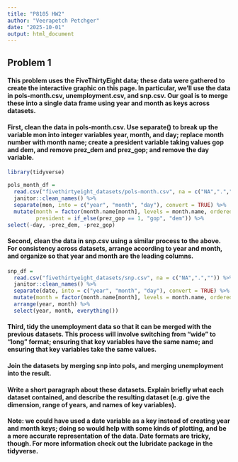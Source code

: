 ```yaml
---
title: "P8105 HW2"
author: "Veerapetch Petchger"
date: "2025-10-01"
output: html_document
---
```


## Problem 1
#### This problem uses the FiveThirtyEight data; these data were gathered to create the interactive graphic on this page. In particular, we’ll use the data in pols-month.csv, unemployment.csv, and snp.csv. Our goal is to merge these into a single data frame using year and month as keys across datasets.

#### First, clean the data in pols-month.csv. Use separate() to break up the variable mon into integer variables year, month, and day; replace month number with month name; create a president variable taking values gop and dem, and remove prez_dem and prez_gop; and remove the day variable.
```r
library(tidyverse)
```

```r
pols_month_df = 
  read.csv("fivethirtyeight_datasets/pols-month.csv", na = c("NA",".","")) %>% 
  janitor::clean_names() %>% 
  separate(mon, into = c("year", "month", "day"), convert = TRUE) %>% 
  mutate(month = factor(month.name[month], levels = month.name, ordered = TRUE),
         president = if_else(prez_gop == 1, "gop", "dem")) %>%
select(-day, -prez_dem, -prez_gop)
```

#### Second, clean the data in snp.csv using a similar process to the above. For consistency across datasets, arrange according to year and month, and organize so that year and month are the leading columns.
```r
snp_df = 
  read.csv("fivethirtyeight_datasets/snp.csv", na = c("NA",".","")) %>% 
  janitor::clean_names() %>% 
  separate(date, into = c("year", "month", "day"), convert = TRUE) %>% 
  mutate(month = factor(month.name[month], levels = month.name, ordered = TRUE)) %>% 
  arrange(year, month) %>% 
  select(year, month, everything())
```


#### Third, tidy the unemployment data so that it can be merged with the previous datasets. This process will involve switching from “wide” to “long” format; ensuring that key variables have the same name; and ensuring that key variables take the same values.

#### Join the datasets by merging snp into pols, and merging unemployment into the result.

#### Write a short paragraph about these datasets. Explain briefly what each dataset contained, and describe the resulting dataset (e.g. give the dimension, range of years, and names of key variables).

#### Note: we could have used a date variable as a key instead of creating year and month keys; doing so would help with some kinds of plotting, and be a more accurate representation of the data. Date formats are tricky, though. For more information check out the lubridate package in the tidyverse.

